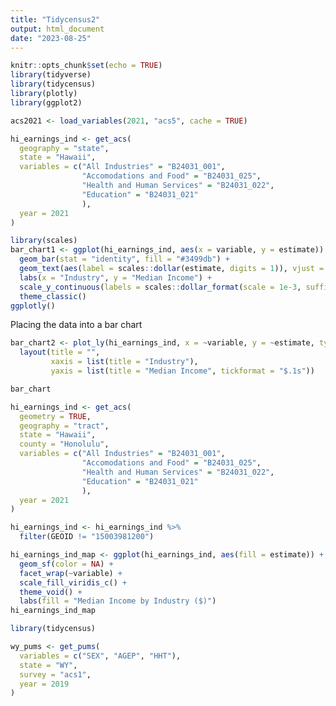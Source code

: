```yaml
---
title: "Tidycensus2"
output: html_document
date: "2023-08-25"
---
```


```r
knitr::opts_chunk$set(echo = TRUE)
library(tidyverse)
library(tidycensus)
library(plotly)
library(ggplot2)

```
```r
acs2021 <- load_variables(2021, "acs5", cache = TRUE)
```
```r
hi_earnings_ind <- get_acs(
  geography = "state",
  state = "Hawaii",
  variables = c("All Industries" = "B24031_001",
                "Accomodations and Food" = "B24031_025",
                "Health and Human Services" = "B24031_022",
                "Education" = "B24031_021"
                ),
  year = 2021
)
```


```r
library(scales)
bar_chart1 <- ggplot(hi_earnings_ind, aes(x = variable, y = estimate)) + 
  geom_bar(stat = "identity", fill = "#3499db") + 
  geom_text(aes(label = scales::dollar(estimate, digits = 1)), vjust = -0.9, family = "Times New Roman", size = 4, color = "black", position = position_stack(vjust = 1.05)) +
  labs(x = "Industry", y = "Median Income") +
  scale_y_continuous(labels = scales::dollar_format(scale = 1e-3, suffix = "k")) +
  theme_classic()
ggplotly()

```
Placing the data into a bar chart
```r
bar_chart2 <- plot_ly(hi_earnings_ind, x = ~variable, y = ~estimate, type = "bar", text = ~paste("$", format(estimate, big.mark = ","), sep = ""), marker = list(color = '#3499db', line = list(color = '#2a3f5f', width = 2))) %>%
  layout(title = "",
         xaxis = list(title = "Industry"),
         yaxis = list(title = "Median Income", tickformat = "$.1s"))

bar_chart
```






```r
hi_earnings_ind <- get_acs(
  geometry = TRUE,
  geography = "tract",
  state = "Hawaii",
  county = "Honolulu",
  variables = c("All Industries" = "B24031_001",
                "Accomodations and Food" = "B24031_025",
                "Health and Human Services" = "B24031_022",
                "Education" = "B24031_021"
                ),
  year = 2021
)
```


```r
hi_earnings_ind <- hi_earnings_ind %>% 
  filter(GEOID != "15003981200")
```


```r
hi_earnings_ind_map <- ggplot(hi_earnings_ind, aes(fill = estimate)) + 
  geom_sf(color = NA) + 
  facet_wrap(~variable) +
  scale_fill_viridis_c() + 
  theme_void() + 
  labs(fill = "Median Income by Industry ($)")
hi_earnings_ind_map
```

```r
library(tidycensus)

wy_pums <- get_pums(
  variables = c("SEX", "AGEP", "HHT"),
  state = "WY",
  survey = "acs1",
  year = 2019
)
```


